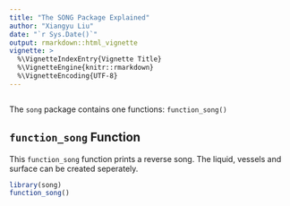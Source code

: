 ```yaml
---
title: "The SONG Package Explained"
author: "Xiangyu Liu"
date: "`r Sys.Date()`"
output: rmarkdown::html_vignette
vignette: >
  %\VignetteIndexEntry{Vignette Title}
  %\VignetteEngine{knitr::rmarkdown}
  %\VignetteEncoding{UTF-8}
---
```


```r

```

The `song` package contains one functions: `function_song()` 

## `function_song` Function
This `function_song` function prints a reverse song. The liquid, vessels and surface can be created seperately.

```r
library(song)
function_song()
```
